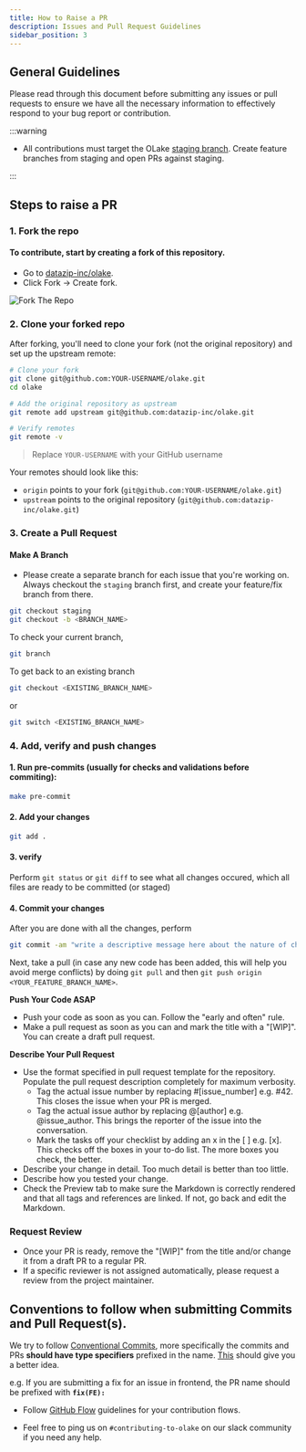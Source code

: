 ```yaml
---
title: How to Raise a PR
description: Issues and Pull Request Guidelines
sidebar_position: 3
---
```


## General Guidelines

Please read through this document before submitting any issues or pull requests to ensure we have all the necessary information to effectively respond to your bug report or contribution.


:::warning

- All contributions must target the OLake [staging branch](https://github.com/datazip-inc/olake/tree/staging). Create feature branches from staging and open PRs against staging.

:::

## Steps to raise a PR

### 1. Fork the repo

#### To contribute, start by creating a fork of this repository.
- Go to [datazip-inc/olake](https://github.com/datazip-inc/olake).
- Click Fork → Create fork.

![Fork The Repo](/img/community/how-to-raise-a-pr/fork-repo.webp)

### 2. Clone your forked repo

After forking, you'll need to clone your fork (not the original repository) and set up the upstream remote:

```bash
# Clone your fork
git clone git@github.com:YOUR-USERNAME/olake.git
cd olake

# Add the original repository as upstream
git remote add upstream git@github.com:datazip-inc/olake.git

# Verify remotes
git remote -v
```

> Replace `YOUR-USERNAME` with your GitHub username

Your remotes should look like this:
- `origin` points to your fork (`git@github.com:YOUR-USERNAME/olake.git`)
- `upstream` points to the original repository (`git@github.com:datazip-inc/olake.git`)

### 3. Create a Pull Request

#### Make A Branch
- Please create a separate branch for each issue that you're working on. Always checkout the `staging` branch first, and create your feature/fix branch from there.

```bash
git checkout staging
git checkout -b <BRANCH_NAME>
```

To check your current branch,

```bash
git branch
```

To get back to an existing branch

```bash
git checkout <EXISTING_BRANCH_NAME> 
```

or

```bash
git switch <EXISTING_BRANCH_NAME> 
```

### 4. Add, verify and push changes

#### 1. Run pre-commits (usually for checks and validations before commiting):

```bash
make pre-commit
```

#### 2. Add your changes

```bash
git add . 
```

#### 3. verify

Perform `git status` or `git diff` to see what all changes occured, which all files are ready to be committed (or staged)

#### 4. Commit your changes

After you are done with all the changes, perform

```bash
git commit -am "write a descriptive message here about the nature of changes / addition of code"
```

Next, take a pull (in case any new code has been added, this will help you avoid merge conflicts) by doing `git pull` and then `git push origin <YOUR_FEATURE_BRANCH_NAME>`.

**Push Your Code ASAP**
- Push your code as soon as you can. Follow the "early and often" rule.
- Make a pull request as soon as you can and mark the title with a "[WIP]". You can create a draft pull request.

**Describe Your Pull Request**
- Use the format specified in pull request template for the repository. Populate the pull request description completely for maximum verbosity.
  - Tag the actual issue number by replacing #[issue_number] e.g. #42. This closes the issue when your PR is merged.
  - Tag the actual issue author by replacing @[author] e.g. @issue_author. This brings the reporter of the issue into the conversation.
  - Mark the tasks off your checklist by adding an x in the [ ] e.g. [x]. This checks off the boxes in your to-do list. The more boxes you check, the better.
- Describe your change in detail. Too much detail is better than too little.
- Describe how you tested your change.
- Check the Preview tab to make sure the Markdown is correctly rendered and that all tags and references are linked. If not, go back and edit the Markdown.

### Request Review
- Once your PR is ready, remove the "[WIP]" from the title and/or change it from a draft PR to a regular PR.
- If a specific reviewer is not assigned automatically, please request a review from the project maintainer.

## Conventions to follow when submitting Commits and Pull Request(s).

We try to follow [Conventional Commits](https://www.conventionalcommits.org/en/v1.0.0/), more specifically the commits and PRs **should have type specifiers** prefixed in the name. [This](https://www.conventionalcommits.org/en/v1.0.0/#specification) should give you a better idea.

e.g. If you are submitting a fix for an issue in frontend, the PR name should be prefixed with **`fix(FE):`**

- Follow [GitHub Flow](https://guides.github.com/introduction/flow/) guidelines for your contribution flows.

- Feel free to ping us on `#contributing-to-olake` on our slack community if you need any help.


